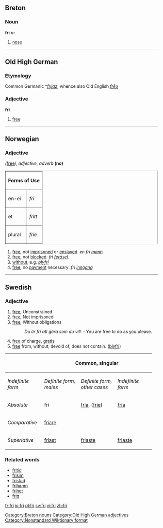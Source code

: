 ==Breton==
===Noun===
'''fri''' ''m''

# [[nose]]

[[Category:Breton nouns]]

----

==Old High German==
===Etymology===
Common Germanic *''[[frijaz]]'', whence also Old English ''[[frēo]]''
===Adjective===
'''frī'''

# [[free]]

[[Category:Old High German adjectives]]

----

==Norwegian==
===Adjective===
/[[Pronunciation guide|free]]/, ''adjective'', ''adverb'' '''(no)'''

<table border="1">
<tr><th colspan="2">Forms of Use</th></tr>
<tr><td>en-ei</td><td>''fri''</td></tr>
<tr><td>et</td><td>''fritt''</td></tr>
<tr><td>plural</td><td>''frie''</td></tr>
</table>

# [[free]], not [[imprisoned]] or [[enslaved]]: ''en fri [[mann]]''
# [[free]], not [[blocked]]: ''fri [[ferdsel]].''
# [[without]], e.g. ''[[bly]]fri''
# [[free]], no [[payment]] necessary: ''fri [[inngang]]''

----

==Swedish==

===Adjective===

# [[free]], Unconstrained
# [[free]], Not imprisoned
# [[free]], Without obligations
#:''Du är fri att göra som du vill.'' - You are free to do as you please.
# [[free]] of charge, [[gratis]]
# [[free]] from, without; devoid of, does not contain. ([[blyfri]])


{| border=1 cellspacing=0 
|- bgcolor="#FFFFF0" align=center
! rowspan=2 | || colspan=3 width=105| Common, singular ||  colspan=2 | Neuter, singular || width=105 rowspan="2"  | Plural 
|- bgcolor="#FFFFF0" align=center
| width=105 | ''Indefinite form'' || width=105 | ''Definite form, males'' || width=105 |  ''Definite form, other cases'' || width=105 | ''Indefinite form'' ||  width=105 | ''Definite form''
|- align=center
| width=105| ''Absolute'' ||  fri || [[fria]], ([[frie]]) || [[fria]] || [[fritt]] || [[fria]] || [[fria]] 
|- align=center
| width=105| ''Comparative'' || colspan=6 | [[friare]]
|- align=center
| width=105| ''Superlative'' || [[friast]] || [[friaste]] || [[friaste]] || [[friast]] || [[friaste]] || [[friaste]]
|}

===Related words===
*[[fritid]]
*[[frisim]]
*[[fristad]]
*[[frihamn]]
*[[frihet]]
*[[fritt#Adverb|fritt]]

[[Category:Nonstandard Wiktionary format]]<!-- 2 parts of speech in one heading -->

[[fr:fri]]
[[io:fri]]
[[pl:fri]]
[[sv:fri]]
[[vi:fri]]
[[zh:fri]]